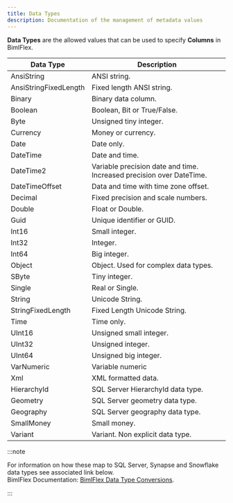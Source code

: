 ---
title: Data Types
description: Documentation of the management of metadata values
---
<head>
  <meta name="varigenceProduct" content="BimlFlex"></meta>
  <meta name="varigenceArticleType" content="Reference"></meta>
</head>

<!--
Data Types
Header not included because it is used in different ways
-->
**Data Types** are the allowed values that can be used to specify **Columns** in BimlFlex.

| Data Type             | Description                                                           |
| --------------------- | --------------------------------------------------------------------- |
| AnsiString            | ANSI string.                                                          |
| AnsiStringFixedLength | Fixed length ANSI string.                                             |
| Binary                | Binary data column.                                                   |
| Boolean               | Boolean, Bit or True/False.                                           |
| Byte                  | Unsigned tiny integer.                                                |
| Currency              | Money or currency.                                                    |
| Date                  | Date only.                                                            |
| DateTime              | Date and time.                                                        |
| DateTime2             | Variable precision date and time. Increased precision over DateTime.  |
| DateTimeOffset        | Data and time with time zone offset.                                  |
| Decimal               | Fixed precision and scale numbers.                                    |
| Double                | Float or Double.                                                      |
| Guid                  | Unique identifier or GUID.                                            |
| Int16                 | Small integer.                                                        |
| Int32                 | Integer.                                                              |
| Int64                 | Big integer.                                                          |
| Object                | Object.  Used for complex data types.                                 |
| SByte                 | Tiny integer.                                                         |
| Single                | Real or Single.                                                       |
| String                | Unicode String.                                                       |
| StringFixedLength     | Fixed Length Unicode String.                                          |
| Time                  | Time only.                                                            |
| UInt16                | Unsigned small integer.                                               |
| UInt32                | Unsigned integer.                                                     |
| UInt64                | Unsigned big integer.                                                 |
| VarNumeric            | Variable numeric                                                      |
| Xml                   | XML formatted data.                                                   |
| HierarchyId           | SQL Server HierarchyId data type.                                     |
| Geometry              | SQL Server geometry data type.                                        |
| Geography             | SQL Server geography data type.                                       |
| SmallMoney            | Small money.                                                          |
| Variant               | Variant. Non explicit data type.                                      |



:::note

For information on how these map to SQL Server, Synapse and Snowflake data types see associated link below.  
BimlFlex Documentation: [BimlFlex Data Type Conversions](../data-type-conversions).

:::

